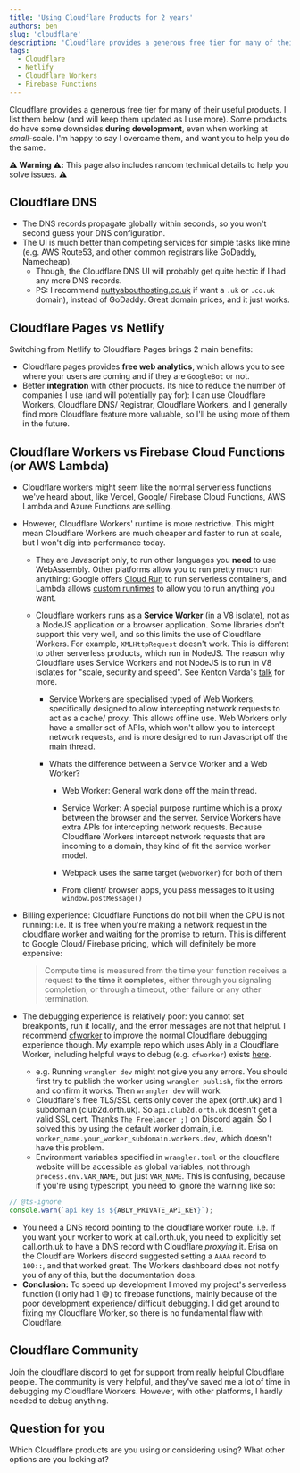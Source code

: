 ```yaml
---
title: 'Using Cloudflare Products for 2 years'
authors: ben
slug: 'cloudflare'
description: 'Cloudflare provides a generous free tier for many of their useful products, but there are some downsides even when working at small-scale.'
tags:
  - Cloudflare
  - Netlify
  - Cloudflare Workers
  - Firebase Functions
---
```


Cloudflare provides a generous free tier for many of their useful products. I list them below (and will keep them updated as I use more). Some products do have some downsides **during development**, even when working at _small_-scale. I'm happy to say I overcame them, and want you to help you do the same.

**⚠️ Warning ⚠️:** This page also includes random technical details to help you solve issues. ⚠️

<!--truncate-->

## Cloudflare DNS

- The DNS records propagate globally within seconds, so you won't second guess your DNS configuration.
- The UI is much better than competing services for simple tasks like mine (e.g. AWS Route53, and other common registrars like GoDaddy, Namecheap).
  - Though, the Cloudflare DNS UI will probably get quite hectic if I had any more DNS records.
  - PS: I recommend [nuttyabouthosting.co.uk](nuttyabouthosting.co.uk) if want a `.uk` or `.co.uk` domain), instead of GoDaddy. Great domain prices, and it just works.

## Cloudflare Pages vs Netlify

Switching from Netlify to Cloudflare Pages brings 2 main benefits:

- Cloudflare pages provides **free web analytics**, which allows you to see where your users are coming and if they are `GoogleBot` or not.
- Better **integration** with other products. Its nice to reduce the number of companies I use (and will potentially pay for): I can use Cloudflare Workers, Cloudflare DNS/ Registrar, Cloudflare Workers, and I generally find more Cloudflare feature more valuable, so I'll be using more of them in the future.

## Cloudflare Workers vs Firebase Cloud Functions (or AWS Lambda)

- Cloudflare workers might seem like the normal serverless functions we've heard about, like Vercel, Google/ Firebase Cloud Functions, AWS Lambda and Azure Functions are selling.

- However, Cloudflare Workers' runtime is more restrictive. This might mean Cloudflare Workers are much cheaper and faster to run at scale, but I won't dig into performance today.

  - They are Javascript only, to run other languages you **need** to use WebAssembly. Other platforms allow you to run pretty much run anything: Google offers [Cloud Run](https://cloud.google.com/run/) to run serverless containers, and Lambda allows [custom runtimes](https://docs.aws.amazon.com/lambda/latest/dg/runtimes-custom.html) to allow you to run anything you want.

  - Cloudflare workers runs as a **Service Worker** (in a V8 isolate), not as a NodeJS application or a browser application. Some libraries don't support this very well, and so this limits the use of Cloudflare Workers. For example, `XMLHttpRequest` doesn't work. This is different to other serverless products, which run in NodeJS. The reason why Cloudflare uses Service Workers and not NodeJS is to run in V8 isolates for "scale, security and speed". See Kenton Varda's [talk](https://www.youtube.com/watch?v=HK04UxENH10) for more.

    - Service Workers are specialised typed of Web Workers, specifically designed to allow intercepting network requests to act as a cache/ proxy. This allows offline use. Web Workers only have a smaller set of APIs, which won't allow you to intercept network requests, and is more designed to run Javascript off the main thread.

    - Whats the difference between a Service Worker and a Web Worker?

      - Web Worker: General work done off the main thread.

      - Service Worker: A special purpose runtime which is a proxy between the browser and the server. Service Workers have extra APIs for intercepting network requests. Because Cloudflare Workers intercept network requests that are incoming to a domain, they kind of fit the service worker model.

      - Webpack uses the same target (`webworker`) for both of them

      - From client/ browser apps, you pass messages to it using `window.postMessage()`

- Billing experience: Cloudflare Functions do not bill when the CPU is not running: i.e. It is free when you're making a network request in the cloudflare worker and waiting for the promise to return. This is different to Google Cloud/ Firebase pricing, which will definitely be more expensive:

  > Compute time is measured from the time your function receives a request **to the time it completes**, either through you signaling completion, or through a timeout, other failure or any other termination.

- The debugging experience is relatively poor: you cannot set breakpoints, run it locally, and the error messages are not that helpful. I recommend [cfworker](https://github.com/cfworker/cfworker) to improve the normal Cloudflare debugging experience though. My example repo which uses Ably in a Cloudflare Worker, including helpful ways to debug (e.g. `cfworker`) exists [here](https://github.com/ben-xD/ably-cloudflare-workers).

  - e.g. Running `wrangler dev` might not give you any errors. You should first try to publish the worker using `wrangler publish`, fix the errors and confirm it works. Then `wrangler dev` will work.
  - Cloudflare's free TLS/SSL certs only cover the apex (orth.uk) and 1 subdomain (club2d.orth.uk). So `api.club2d.orth.uk` doesn't get a valid SSL cert. Thanks `The Freelancer ;)` on Discord again. So I solved this by using the default worker domain, i.e. `worker_name.your_worker_subdomain.workers.dev`, which doesn't have this problem.
  - Environment variables specified in `wrangler.toml` or the cloudflare website will be accessible as global variables, not through `process.env.VAR_NAME`, but just `VAR_NAME`. This is confusing, because if you're using typescript, you need to ignore the warning like so:

```js
// @ts-ignore
console.warn(`api key is ${ABLY_PRIVATE_API_KEY}`);
```

- You need a DNS record pointing to the cloudflare worker route. i.e. If you want your worker to work at call.orth.uk, you need to explicitly set call.orth.uk to have a DNS record with Cloudflare _proxying_ it. Erisa on the Cloudflare Workers discord suggested setting a `AAAA` record to `100::`, and that worked great. The Workers dashboard does not notify you of any of this, but the documentation does.
- **Conclusion:** To speed up development I moved my project's serverless function (I only had 1 😅) to firebase functions, mainly because of the poor development experience/ difficult debugging. I did get around to fixing my Cloudflare Worker, so there is no fundamental flaw with Cloudflare.

## Cloudflare Community

Join the cloudflare discord to get for support from really helpful Cloudflare people. The community is very helpful, and they've saved me a lot of time in debugging my Cloudflare Workers. However, with other platforms, I hardly needed to debug anything.

## Question for you

Which Cloudflare products are you using or considering using? What other options are you looking at?
